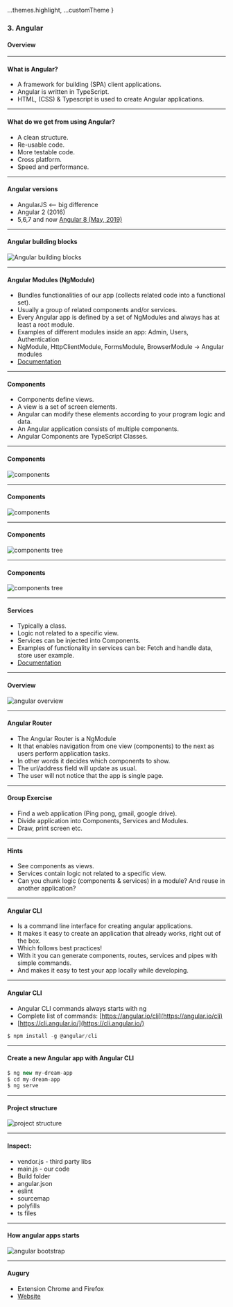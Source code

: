 
  ...themes.highlight,
  ...customTheme
}


### 3. Angular
#### Overview


---


#### What is Angular?

* A framework for building (SPA) client applications.
* Angular is written in TypeScript.
* HTML, (CSS) & Typescript is used to create Angular applications.

---


#### What do we get from using Angular?

* A clean structure.
* Re-usable code.
* More testable code.
* Cross platform.
* Speed and performance.


---

#### Angular versions

* AngularJS <— big difference
* Angular 2 (2016)
* 5,6,7 and now <a href="https://angular.io/" target="_blank">Angular 8 (May, 2019)</a>


---


#### Angular building blocks
<img src={img1} alt="Angular building blocks"/>


---

#### Angular Modules (NgModule)

* Bundles functionalities of our app (collects related code into a functional set).
* Usually a group of related components and/or services.
* Every Angular app is defined by a set of NgModules and always has at least a root module.
* Examples of different modules inside an app: Admin, Users, Authentication
* NgModule, HttpClientModule, FormsModule, BrowserModule -> Angular modules
* <a href="https://angular.io/guide/architecture-modules" target="_blank">Documentation</a>


---

#### Components

* Components define views. 
* A view is a set of screen elements.
* Angular can modify these elements according to your program logic and data.
* An Angular application consists of multiple components.
* Angular Components are TypeScript Classes.


---

#### Components
<img src={img2} alt="components"/>


---

#### Components
<img src={img3} alt="components"/>


---

#### Components
<img src={img4} alt="components tree"/>


---

#### Components
<img src={img5} alt="components tree"/>


---


#### Services

* Typically a class.
* Logic not related to a specific view.
* Services can be injected into Components.
* Examples of functionality in services can be: Fetch and handle data, store user example.
* <a href="https://angular.io/guide/architecture-services" target="_blank">Documentation</a>


---

#### Overview
<img src={img6} alt="angular overview"/>


---

#### Angular Router

* The Angular Router is a NgModule
* It that enables navigation from one view (components) to the next as users perform application tasks.
* In other words it decides which components to show.
* The url/address field will update as usual.
* The user will not notice that the app is single page.

---

#### Group Exercise

* Find a web application (Ping pong, gmail, google drive).
* Divide application into Components, Services and Modules.
* Draw, print screen etc.


---


#### Hints

* See components as views.
* Services contain logic not related to a specific view.
* Can you chunk logic (components & services) in a module? And reuse in another application?


---

#### Angular CLI

* Is a command line interface for creating angular applications.
* It makes it easy to create an application that already works, right out of the box.
* Which follows best practices!
* With it you can generate components, routes, services and pipes with simple commands.
* And makes it easy to test your app locally while developing.

---

####  Angular CLI

* Angular CLI commands always starts with ng 
* Complete list of commands: [https://angular.io/cli](https://angular.io/cli)
* [https://cli.angular.io/](https://cli.angular.io/)
				
```javascript
$ npm install -g @angular/cli
```


---
				
#### Create a new Angular app with Angular CLI

```javascript
$ ng new my-dream-app
$ cd my-dream-app
$ ng serve
```

---

#### Project structure
<img src={img7} alt="project structure"/>


---

#### Inspect:

* vendor.js - third party libs
* main.js - our code
* Build folder
* angular.json
* eslint
* sourcemap
* polyfills
* ts files

---

#### How angular apps starts
<img src={img8} alt="angular bootstrap"/>


---

#### Augury

* Extension Chrome and Firefox
* <a href="https://augury.rangle.io/" target="_blank">Website</a>